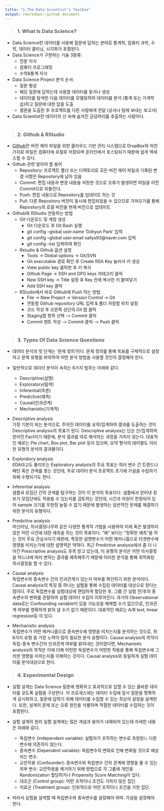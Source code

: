 ```yaml
---
title: "1.The Data Scientist's Toolbox"
output: rmarkdown::github_document
---
```

> ### 1. What Is Data Science?

* Data Science란 데이터를 사용해 질문에 답하는 분야로 통계학, 컴퓨터 과학, 수학, 데이터 클리닝, 시각화가 포함된다. 
* Data Science가 구현하는 기술 3종류:
  + 전문 지식 
  + 컴퓨터 프로그래밍
  + 수학&통계 지식  
* Data Science Project 분석 순서:
  + 질문 형성 
  + 해당 질문에 답하는데 사용할 데이터를 찾거나 생성
  + 데이터를 탐색한 다음 데이터를 모델링하여 데이터를 분석 (통계 또는 기계학습)하고 질문에 대한 답을 도출
  + 결론을 도출한 후 프로젝트를 다른 사람에게 전달 (상사나 팀에 보내는 보고서)
* Data Scientist란 데이터의 산 속에 숨겨진 금덩어리를 추출하는 사람이다.    
<br>    
                
> ### 2. Github & RStudio

* [Github](https://github.com/)란 버전 제어 파일을 위한 클라우드 기반 관리 시스템으로 DropBox와 마찬가지로 파일은 컴퓨터에 로컬로 저장되며 온라인에서 호스팅되기 때문에 쉽게 액세스할 수 있다. 
* Github 관련 알아야 할 용어 
  + Repository: 프로젝트 폴더 또는 디렉토리로 모든 버전 제어 파일과 기록된 변경 사항은 Repository에 남아 있음
  + Commit: 편집 내용과 변경 내용을 저장한 것으로 오류가 발생하면 파일을 이전 Commit으로 되돌린다.
  + Push: 편집 내용으로 Repository를 업데이트 하는 것
  + Pull: 다른 Repository 버전이 동시에 편집되었을 수 있으므로 가져오기를 통해 Repository의 로컬 버전을 현재 버전으로 업데이트  

* Github와 RStudio 연동하는 방법 
  + Git 다운로드 및 계정 생성
    + Git 다운로드 후 Git Bash 실행
    + git config --global user.name 'Dohyun Park' 입력
    + git config --global user.email sallys93@naver.com 입력
    + git config --list 입력하여 확인
  + Rstudio & Github 옵션 설정
    + Tools -> Global options -> Git/SVN 
    + Git executable 경로 확인 후 Create RSA Key 눌러서 키 생성
    + View public key 클릭한 후 키 복사 
    + Github Page -> SSH and GPG keys 카테고리 클릭
    + New SSH key -> Title 설정 후 Key 칸에 복사한 키 붙여넣기
    + Add SSH key 클릭
  + RStudio에서 바로 Github에 Push 하는 방법
    + File -> New Project -> Version Control -> Git
    + 연동할 Github repository URL 입력 & 폴더 저장할 위치 설정
    + 코드 작성 후 오른쪽 상단의 Git 탭 클릭 
    + Staging할 항목 선택 -> Commit 클릭 
    + Commit 멘트 작성 -> Commit 클릭 -> Push 클릭   
<br>    
    
> ### 3. Types Of Data Science Questions

* 데이터 분석의 첫 단계는 '문제 정의'이다. 문제 정의를 통해 목표를 구체적으로 설정하고 문제 유형을 파악하여 어떤 분석 방법을 사용할 것인지 결정해야 한다.

* 일반적으로 데이터 분석이 속하는 6가지 범주는 아래와 같다.
  + Descriptive(설명)
  + Exploratory(탐색)
  + Inferential(추론)
  + Predictive(예측)
  + Causal(인과관계)
  + Mechanistic(기계적)
  
* Descriptive analysis  
가장 기본이 되는 분석으로, 주어진 데이터를 요약/집계하여 결과를 도출하는 것이 Descriptive analysis의 목표가 된다. Descriptive analysis는 단순 산/집계하여 얻어진 Fact이기 때문에, 분석 결과를 따로 해석하는 과정을 거치지 않는다. 대표적인 예로는 Pie chart, Box plot, Bar plot 등이 있으며, 요약 형식의 테이블도 이러한 유형의 분석의 결과물이다. 

* Exploratory analysis  
EDA라고도 불리우는 Exploratory analysis의 주요 목표는 여러 변수 간 트렌드나 패턴 혹은 관계를 찾는 것인데, 주로 데이터 분석 프로젝트 초기에 가설을 수립하기 위해 수행되기도 한다.

* Inferential analysis  
샘플과 모집단 간의 관계를 탐구하는 것이 이 분석의 목표이다. 샘플에서 얻어낸 정보가 모집단에도 적용될 수 있는지를 검토하는 것인데, 시간과 자원이 한정되어 있어 sample 크기를 무한정 늘릴 수 없기 때문에 발생하는 일반적인 문제를 해결하기 위한 분석의 유형이다. 

* Predictive analysis  
머신러닝, 의사결정나무와 같은 다양한 통계적 기법을 사용하여 미래 혹은 발생하지 않은 어떤 사건에 대한 예측을 하는 것이 목표이다. "왜" 보다는 "정확한 예측"을 하는 것이 주요 관심사이기 때문에, 특정한 설명변수가 어떤 매커니즘으로 타겟변수에 영향을 미치는가에 대한 설명력은 약하다. 최근 Predictive analysis에서 좀 더 나아간 Prescriptive analysis도 추목 받고 있는데, 이 유형의 분석은 어떤 의사결정을 하느냐에 따라 변하는 결과를 예측해주기 때문에 이러한 분석을 통해 최적화된 의사결정을 할 수 있다. 

* Causal analysis  
독립변수와 종속변수 간의 인과관계가 있는지 여부를 확인하기 위한 분석이다. Causal analysis의 특징 중 하나는 실험을 통해 수집된 데이터를 대상으로 한다는 점이다. 주로 독립변수를 실험대상에 랜덤하게 할당한 후, 그룹 간 실험 전/후의 종속변수의 변화를 관찰하여 실험 데이터 수집이 이루어진다. 과거의 Observational data로는 Confounding variable이 있을 가능성을 배제할 수가 없으므로, 인과관계 여부를 명확하게 밝혀 낼 수가 없기 때문이다. 대표적인 예로는 A/B test, linear regression등 이 있다. 

* Mechanistic analysis  
독립변수가 어떤 메커니즘으로 종속변수에 영향을 미치는지를 분석하는 것으로, 위 6가지 유형 중 가장 노력이 많이 필요한 분석 유형이다. Causal analysis의 목적이 독립-종속 변수간의 인과관계 여부를 밝혀내는 것이었다면, Mechanistic analysis의 목적은 이에 더해 어떤한 독립변수가 어떤한 작용을 통해 독립변수에 그러한 영향을 미치는지를 이해하는 것이다. Causal analysis와 동일하게 실험 데이터를 분석대상으로 한다. 
<br>

> ### 4. Experimental Design

* 실험 설계는 Data Science 질문에 명확하고 효과적으로 답할 수 있는 올바른 데이터를 갖도록 실험을 구성한다. 이 프로세스에는 데이터 수집에 앞서 질문을 명확하게 공식화하고, 질문에 답하기 위해 데이터를 수집할 수 있는 최상의 설정을 설계한다. 또한, 설계의 문제 또는 오류 원인을 식별하며 적절한 데이터를 수집하는 것이 포함된다. 

* 실험 설계의 원리
실험 설계에는 많은 개념과 용어가 내재되어 있는데 자세한 내용은 아래와 같다.  
  + 독립변수 (Independent variable): 실험자가 조작하는 변수로 측정된느 다른 변수에 의존하지 않는다.
  + 종속변수 (Dependent variable): 독립변수의 변화로 인해 변화될 것으로 예상되는 변수.
  + 교란작용 (Confounder): 종속변수와 독립변수 간의 관계에 영향을 줄 수 있는 외부 변수. 교랸작용을 제거하기 위해 방법으로 각 그룹에 개인을 Randomization 할당하거나 Propensity Score Matching이 있다.  
  + 대조군 (Control group): 어떤 조작이나 조건도 가하지 않은 집단.
  + 치료군 (Treatment group): 인위적으로 어떤 조작이나 조건을 가한 집단.
  
* 따라서 실험을 설계할 때 독립변수와 종속변수를 설정해야 하며. 가설을 설정해야 한다.
<br>
<br>


    
    
    
